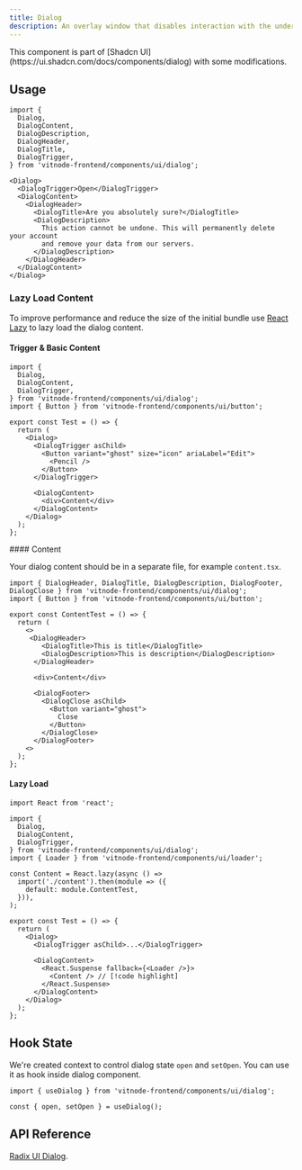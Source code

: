 ```yaml
---
title: Dialog
description: An overlay window that disables interaction with the underlying content, either over the primary window or another dialog.
---
```


<Callout title="Shadcn UI">
  This component is part of [Shadcn
  UI](https://ui.shadcn.com/docs/components/dialog) with some modifications.
</Callout>

## Usage

```tsx
import {
  Dialog,
  DialogContent,
  DialogDescription,
  DialogHeader,
  DialogTitle,
  DialogTrigger,
} from 'vitnode-frontend/components/ui/dialog';
```

```tsx
<Dialog>
  <DialogTrigger>Open</DialogTrigger>
  <DialogContent>
    <DialogHeader>
      <DialogTitle>Are you absolutely sure?</DialogTitle>
      <DialogDescription>
        This action cannot be undone. This will permanently delete your account
        and remove your data from our servers.
      </DialogDescription>
    </DialogHeader>
  </DialogContent>
</Dialog>
```

### Lazy Load Content

To improve performance and reduce the size of the initial bundle use [React Lazy](https://react.dev/reference/react/lazy) to lazy load the dialog content.

 
<Steps>
<Step>
 
#### Trigger & Basic Content

```tsx title="test.tsx"
import {
  Dialog,
  DialogContent,
  DialogTrigger,
} from 'vitnode-frontend/components/ui/dialog';
import { Button } from 'vitnode-frontend/components/ui/button';

export const Test = () => {
  return (
    <Dialog>
      <DialogTrigger asChild>
        <Button variant="ghost" size="icon" ariaLabel="Edit">
          <Pencil />
        </Button>
      </DialogTrigger>

      <DialogContent>
        <div>Content</div>
      </DialogContent>
    </Dialog>
  );
};
```

</Step>
<Step>
#### Content

Your dialog content should be in a separate file, for example `content.tsx`.

```tsx title="content.tsx"
import { DialogHeader, DialogTitle, DialogDescription, DialogFooter, DialogClose } from 'vitnode-frontend/components/ui/dialog';
import { Button } from 'vitnode-frontend/components/ui/button';

export const ContentTest = () => {
  return (
    <>
     <DialogHeader>
        <DialogTitle>This is title</DialogTitle>
        <DialogDescription>This is description</DialogDescription>
      </DialogHeader>

      <div>Content</div>

      <DialogFooter>
        <DialogClose asChild>
          <Button variant="ghost">
            Close
          </Button>
        </DialogClose>
      </DialogFooter>
    <>
  );
};
```

</Step>
<Step>

#### Lazy Load

```tsx title="test.tsx"
import React from 'react';

import {
  Dialog,
  DialogContent,
  DialogTrigger,
} from 'vitnode-frontend/components/ui/dialog';
import { Loader } from 'vitnode-frontend/components/ui/loader';

const Content = React.lazy(async () =>
  import('./content').then(module => ({
    default: module.ContentTest,
  })),
);

export const Test = () => {
  return (
    <Dialog>
      <DialogTrigger asChild>...</DialogTrigger>

      <DialogContent>
        <React.Suspense fallback={<Loader />}>
          <Content /> // [!code highlight]
        </React.Suspense>
      </DialogContent>
    </Dialog>
  );
};
```

</Step>
</Steps>

## Hook State

We're created context to control dialog state `open` and `setOpen`. You can use it as hook inside dialog component.

```tsx
import { useDialog } from 'vitnode-frontend/components/ui/dialog';
```

```tsx
const { open, setOpen } = useDialog();
```

## API Reference

[Radix UI Dialog](https://www.radix-ui.com/primitives/docs/components/dialog#api-reference).
